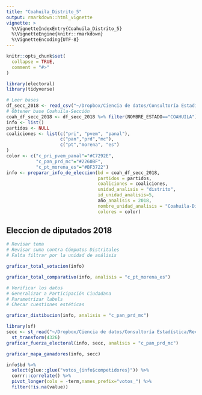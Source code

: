 ```yaml
---
title: "Coahuila_Distrito_5"
output: rmarkdown::html_vignette
vignette: >
  %\VignetteIndexEntry{Coahuila_Distrito_5}
  %\VignetteEngine{knitr::rmarkdown}
  %\VignetteEncoding{UTF-8}
---
```


```r
knitr::opts_chunk$set(
  collapse = TRUE,
  comment = "#>"
)
```

```r
library(electoral)
library(tidyverse)
```

```r
# Leer bases
df_secc_2018 <- read_csv("~/Dropbox/Ciencia de datos/Consultoría Estadística/Recursos/Externos/INE/Bases de datos/2018/Federal/Diputados Fed_2018_casilla.csv")
# Obtener base Coahuila-Sección
coah_df_secc_2018 <- df_secc_2018 %>% filter(NOMBRE_ESTADO=="COAHUILA")
info <- list()
partidos <- NULL
coaliciones <- list(c("pri", "pvem", "panal"),
                    c("pan","prd","mc"),
                    c("pt","morena", "es")
)
color <- c("c_pri_pvem_panal"="#C7292E",  
           "c_pan_prd_mc"="#2260BF",
           "c_pt_morena_es"="#BF3722")
info <- preparar_info_de_eleccion(bd = coah_df_secc_2018,
                                  partidos = partidos,
                                  coaliciones = coaliciones,
                                  unidad_analisis = "distrito",
                                  id_unidad_analisis=5,
                                  año_analisis = 2018,
                                  nombre_unidad_analisis = "Coahuila-Distrito Federal V",
                                  colores = color)
```

## Eleccion de diputados 2018

```r
# Revisar tema
# Revisar suma contra Cómputos Distritales
# Falta filtrar por la unidad de análisis

graficar_total_votacion(info)

```

```r
graficar_total_comparativo(info, analisis = "c_pt_morena_es")
```


```r
# Verificar los datos
# Generalizar a Participación Ciudadana
# Parametrizar labels
# Checar cuestiones estéticas

graficar_distibucion(info, analisis = "c_pan_prd_mc")
```

```r
library(sf)
secc <- st_read("~/Dropbox/Ciencia de datos/Consultoría Estadística/Recursos/Externos/INE/SHP/2017/05 - Coahuila/SECCION.shp", stringsAsFactors = FALSE, quiet = TRUE) %>%
  st_transform(4326) 
graficar_fuerza_electoral(info, secc, analisis = "c_pan_prd_mc")

```

```r
graficar_mapa_ganadores(info, secc)
```


```r
info$bd %>% 
  select(glue::glue("votos_{info$competidores}")) %>% 
  corrr::correlate() %>% 
  pivot_longer(cols = -term,names_prefix="votos_") %>% 
  filter(!is.na(value)) 
  

```



